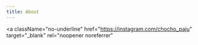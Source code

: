 ```yaml
---
title: About
---
```


<a
  className="no-underline"
  href="https://instagram.com/chocho_paju"
  target="_blank"
  rel="noopener noreferrer"
>
  <AboutCard title="초초의 아버지" description="입니다." />
</a>
<div role="none" className="h-5" />
<a
  className="no-underline"
  href="https://github.com/sehyunchung"
  target="_blank"
  rel="noopener noreferrer"
>
  <AboutCard title="Frontend Developer" description="합니다." />
</a>
<div role="none" className="h-5" />
<a
  className="no-underline"
  href="https://soundcloud.com/cong_vu"
  target="_blank"
  rel="noopener noreferrer"
>
  <AboutCard title="DJ / Producer" description="도 합니다." />
</a>
